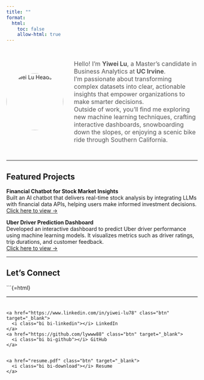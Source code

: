 ```yaml
---
title: ""
format:
  html: 
    toc: false
    allow-html: true
---
```


<!-- Profile Section -->
<div style="display: flex; flex-wrap: wrap; align-items: center; gap: 2em; max-width: 900px; margin: 2em auto;">

  <!-- Avatar -->
  <img src="images/Headshot.jpg" alt="Yiwei Lu Headshot" style="width:150px; height:150px; border-radius:50%;"/>

  <!-- Bio -->
  <div style="flex: 1; font-size: 1rem; color: #555;" markdown="1">

Hello! I’m **Yiwei Lu**, a Master’s candidate in Business Analytics at **UC Irvine**.  
I’m passionate about transforming complex datasets into clear, actionable insights that empower organizations to make smarter decisions.  
Outside of work, you’ll find me exploring new machine learning techniques, crafting interactive dashboards, snowboarding down the slopes, or enjoying a scenic bike ride through Southern California.

  </div>

</div>

---

## Featured Projects

::: {.project-card}
**Financial Chatbot for Stock Market Insights**  
Built an AI chatbot that delivers real-time stock analysis by integrating LLMs with financial data APIs, helping users make informed investment decisions.  
[Click here to view →](https://medium.com/@dylankl_74733/revolutionizing-stock-market-insights-the-financial-chatbot-that-empowers-investors-d1d8197e6c13){.btn}
:::

::: {.project-card}
**Uber Driver Prediction Dashboard**  
Developed an interactive dashboard to predict Uber driver performance using machine learning models. It visualizes metrics such as driver ratings, trip durations, and customer feedback.  
[Click here to view →](https://syntax3rr0r1.netlify.app/){.btn}
:::

---

## Let’s Connect

```{=html}
<hr style="border: none; border-top: 1px solid #ccc; margin: 1em auto; max-width: 600px;">

<div style="display: flex; justify-content: space-between; align-items: center; flex-wrap: wrap; max-width: 600px; margin: 1.5em auto;">

  <!-- 左侧：LinkedIn + GitHub -->
  <div style="display: flex; gap: 1em;">
    <a href="https://www.linkedin.com/in/yiwei-lu78" class="btn" target="_blank">
      <i class="bi bi-linkedin"></i> LinkedIn
    </a>
    <a href="https://github.com/lywww88" class="btn" target="_blank">
      <i class="bi bi-github"></i> GitHub
    </a>
  </div>

  <!-- 右侧：Resume -->
  <div>
    <a href="resume.pdf" class="btn" target="_blank">
      <i class="bi bi-download"></i> Resume
    </a>
  </div>

</div>
